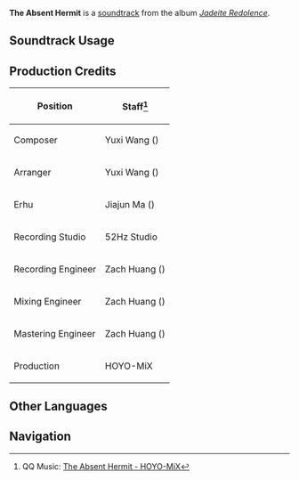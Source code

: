 {{Soundtrack Infobox
|image          = Jadeite Redolence.png
|album          = Jadeite Redolence
|disc           = 1
|number         = 14
|featured       =
|featured2      =
|featured3      =
|featured_disc  =
|featured_disc2 =
|featured_disc3 =
|youtube_id     = vmGXwI8mn_A
|spotify_id     = 7pRuT1x3oMTbROhuqDy6mQ
|previous       = Teaplucker's Joy
|next           = On a Remote Trail
}}
'''The Absent Hermit''' is a [[soundtrack]] from the album ''[[Jadeite Redolence]]''.

==Soundtrack Usage==
{{Soundtrack Usage
|location = Chenyu Vale//day
}}
<!--
==Other Arrangements==
{{Files by Category Gallery|Media Using an Unreleased Arrangement of {{subst:#titleparts:{{subst:PAGENAME}}}} Soundtrack}}
-->
==Production Credits==
{| class="wikitable sortable"
|-
! Position
! Staff<ref>QQ Music: [https://y.qq.com/n/ryqq/songDetail/003KGy1X2W6YHQ {{zh|名藏仙府}} The Absent Hermit - HOYO-MiX]</ref>
|-
! Composer
| Yuxi Wang ({{zh|王予曦}})
|-
! Arranger
| Yuxi Wang ({{zh|王予曦}})
|-
! Erhu
| Jiajun Ma ({{zh|马稼骏}})
|-
! Recording Studio
| 52Hz Studio
|-
! Recording Engineer
| Zach Huang ({{zh|黄巍}})
|-
! Mixing Engineer
| Zach Huang ({{zh|黄巍}})
|-
! Mastering Engineer
| Zach Huang ({{zh|黄巍}})
|-
! Production
| HOYO-MiX
|}
<!--
==Trivia==
-->
==Other Languages==
{{Other Languages|default_hidden=1
|en       = The Absent Hermit
|zhs      = 名藏仙府
|zhs_rm   = Míng Cáng Xiānfǔ{{Assumed}}
|zht      = 名藏仙府
|zht_rm   = Míng Cáng Xiānfǔ{{Assumed}}
|zh_tl    = 
|ja       = 仙府の隠者
|ja_rm    = Senfu no Inja
|ja_tl    = 
}}
<!--
==References==
{{Reflist}}
-->

==Navigation==
{{Soundtrack Navbox|Jadeite Redolence}}